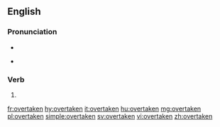 ==English==

===Pronunciation===
* {{IPA|/ˈovəɹteɪkən/|lang=en}}
* {{audio|En-us-overtaken.ogg|Audio (US)|lang=en}}
*: {{rhymes|eɪkən|lang=en}}

===Verb===
{{head|en|past participle}}

# {{past participle of|overtake|lang=en}}

[[fr:overtaken]]
[[hy:overtaken]]
[[it:overtaken]]
[[hu:overtaken]]
[[mg:overtaken]]
[[pl:overtaken]]
[[simple:overtaken]]
[[sv:overtaken]]
[[vi:overtaken]]
[[zh:overtaken]]